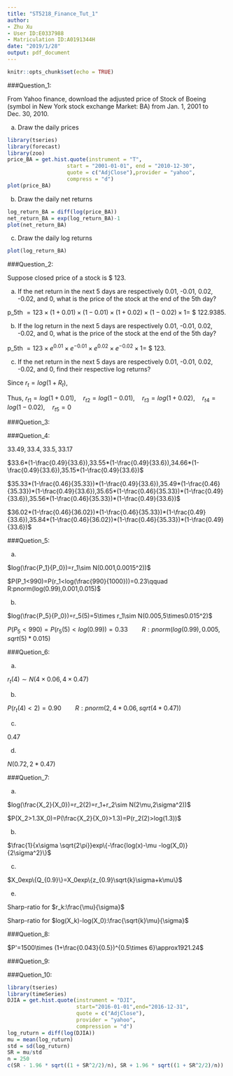 ```yaml
---
title: "ST5218_Finance_Tut_1"
author: 
- Zhu Xu
- User ID:E0337988
- Matriculation ID:A0191344H
date: "2019/1/28"
output: pdf_document
---
```


```r
knitr::opts_chunk$set(echo = TRUE)
```

###Question_1:

From Yahoo finance, download the adjusted price of Stock of Boeing (symbol in New York stock exchange Market: BA) from Jan. 1, 2001 to Dec. 30, 2010.

(a) Draw the daily prices

```r
library(tseries)
library(forecast)
library(zoo)
price_BA = get.hist.quote(instrument = "T",
                   start = "2001-01-01", end = "2010-12-30",
                   quote = c("AdjClose"),provider = "yahoo",
                   compress = "d")
plot(price_BA)
```

(b) Draw the daily net returns
```r
log_return_BA = diff(log(price_BA))
net_return_BA = exp(log_return_BA)-1
plot(net_return_BA)
```
\newpage
(c) Draw the daily log returns
```r
plot(log_return_BA)
```

###Question_2:

Suppose closed price of a stock is $ 123.

(a) If the net return in the next 5 days are respectively 0.01, -0.01, 0.02, -0.02, and 0, what is the price of the stock at the end of the 5th day?

p_5th $= 123\times (1+0.01)\times (1-0.01)\times (1+0.02)\times (1-0.02)\times 1 =$ $ 122.9385.

(b) If the log return in the next 5 days are respectively 0.01, -0.01, 0.02, -0.02, and 0, what is the price of the stock at the end of the 5th day?

p_5th $= 123\times e^{0.01}\times e^{-0.01}\times e^{0.02}\times e^{-0.02}\times 1 =$ $ 123.


(c) If the net return in the next 5 days are respectively 0.01, -0.01, 0.02, -0.02, and 0, find their respective log returns?

Since $r_t =log(1+R_t)$,

Thus, $r_{t1}=log(1+0.01),\quad r_{t2}=log(1-0.01),\quad r_{t3}=log(1+0.02),\quad r_{t4}=log(1-0.02),\quad r_{t5}=0$

###Quetion_3:

###Quetion_4:

$33.49,33.4,33.5,33.17$

$33.6*(1-\frac{0.49}{33.6}),33.55*(1-\frac{0.49}{33.6}),34.66*(1-\frac{0.49}{33.6}),35.15*(1-\frac{0.49}{33.6})$

$35.33*(1-\frac{0.46}{35.33})*(1-\frac{0.49}{33.6}),35.49*(1-\frac{0.46}{35.33})*(1-\frac{0.49}{33.6}),35.65*(1-\frac{0.46}{35.33})*(1-\frac{0.49}{33.6}),35.56*(1-\frac{0.46}{35.33})*(1-\frac{0.49}{33.6})$

$36.02*(1-\frac{0.46}{36.02})*(1-\frac{0.46}{35.33})*(1-\frac{0.49}{33.6}),35.84*(1-\frac{0.46}{36.02})*(1-\frac{0.46}{35.33})*(1-\frac{0.49}{33.6})$

###Quetion_5:

a)

$log(\frac{P_1}{P_0})=r_1\sim N(0.001,0.0015^2))$

$P(P_1<990)=P(r_1<log(\frac{990}{1000}))=0.23\qquad R:pnorm(log(0.99),0.001,0.015)$

b)

$log(\frac{P_5}{P_0})=r_5(5)=5\times r_1\sim N(0.005,5\times0.015^2)$

$P(P_5<990)=P(r_5(5)<log(0.99))=0.33\qquad R:pnorm(log(0.99),0.005,sqrt(5)*0.015)$

###Quetion_6:

a)

$r_t(4)\sim N(4\times 0.06,4\times 0.47)$

b)

$P(r_t(4)<2)=0.90\qquad R:pnorm(2,4*0.06,sqrt(4*0.47))$

c)

0.47

d)

$N(0.72,2*0.47)$

###Quetion_7:

a)

$log(\frac{X_2}{X_0})=r_2(2)=r_1+r_2\sim N(2\mu,2\sigma^2))$

$P(X_2>1.3X_0)=P(\frac{X_2}{X_0}>1.3)=P(r_2(2)>log(1.3))$

b)

$\frac{1}{x\sigma \sqrt{2\pi}}exp\{-\frac{log(x)-\mu -log(X_0)}{2\sigma^2}\}$

c)

$X_0exp\{Q_{0.9}\}=X_0exp\{z_{0.9}\sqrt{k}\sigma+k\mu\}$

e)

Sharp-ratio for $r_k:\frac{\mu}{\sigma}$

Sharp-ratio for $log(X_k)-log(X_0):\frac{\sqrt{k}\mu}{\sigma}$

###Quetion_8:

$P'=1500\times (1+\frac{0.043}{0.5})^{0.5\times 6}\approx1921.24$

###Quetion_9:

###Quetion_10:

```r
library(tseries)
library(timeSeries)
DJIA = get.hist.quote(instrument = "DJI",
                      start="2016-01-01",end="2016-12-31",
                      quote = c("AdjClose"),
                      provider = "yahoo", 
                      compression = "d")
log_ruturn = diff(log(DJIA))
mu = mean(log_ruturn)
std = sd(log_ruturn)
SR = mu/std
n = 250
c(SR - 1.96 * sqrt((1 + SR^2/2)/n), SR + 1.96 * sqrt((1 + SR^2/2)/n))
```







